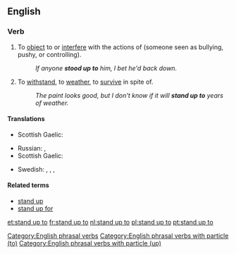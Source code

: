 ==English==

===Verb===
{{en-verb|head=[[stand up]] [[to]]|stands up to|standing up to|stood up to}}

# {{label|en|transitive}} To [[object]] to or [[interfere]] with the actions of (someone seen as bullying, pushy, or controlling).
#: ''If anyone '''stood up to''' him, I bet he'd back down.''
# {{label|en|transitive}} To [[withstand]], to [[weather]], to [[survive]] in spite of.
#: ''The paint looks good, but I don't know if it will '''stand up to''' years of weather.''

====Translations====
{{trans-top|object or interfere}}
* Scottish Gaelic: {{t|gd|cum ri}}
{{trans-mid}}
{{trans-bottom}}

{{trans-top|withstand}}
* Russian: {{t+|ru|выде́рживать}}, {{t+|ru|выносить}}
* Scottish Gaelic: {{t|gd|cum ri}}
{{trans-mid}}
* Swedish: {{t+|sv|tåla}}, {{t|sv|stå emot}}, {{t|sv|stå pall för}}, {{t+|sv|hålla för}}
{{trans-bottom}}

====Related terms====
* [[stand up]]
* [[stand up for]]

[[Category:English phrasal verbs]]
[[Category:English phrasal verbs with particle (to)]]
[[Category:English phrasal verbs with particle (up)]]

[[et:stand up to]]
[[fr:stand up to]]
[[nl:stand up to]]
[[pl:stand up to]]
[[pt:stand up to]]